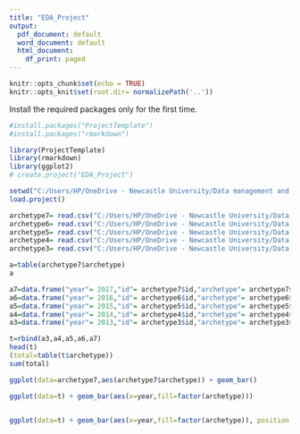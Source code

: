 ---
title: "EDA_Project"
output:
  pdf_document: default
  word_document: default
  html_document:
    df_print: paged
---

```{r setup, include=FALSE}
knitr::opts_chunk$set(echo = TRUE)
knitr::opts_knit$set(root.dir= normalizePath('..'))
```

Install the required packages only for the first time.
```{r, message=FALSE}
#install.packages("ProjectTemplate")
#install.packages("rmarkdown")
```

```{r, message=FALSE}
library(ProjectTemplate)
library(rmarkdown)
library(ggplot2)
# create.project("EDA_Project")
```

```{r}
setwd("C:/Users/HP/OneDrive - Newcastle University/Data management and exploratory Data Analysis/EDA_Project/")
load.project()
```

```{r}
archetype7= read.csv("C:/Users/HP/OneDrive - Newcastle University/Data management and exploratory Data Analysis/EDA_Project/data/cyber-security-7_archetype-survey-responses.csv")
archetype6= read.csv("C:/Users/HP/OneDrive - Newcastle University/Data management and exploratory Data Analysis/EDA_Project/data/cyber-security-6_archetype-survey-responses.csv")
archetype5= read.csv("C:/Users/HP/OneDrive - Newcastle University/Data management and exploratory Data Analysis/EDA_Project/data/cyber-security-5_archetype-survey-responses.csv")
archetype4= read.csv("C:/Users/HP/OneDrive - Newcastle University/Data management and exploratory Data Analysis/EDA_Project/data/cyber-security-4_archetype-survey-responses.csv")
archetype3= read.csv("C:/Users/HP/OneDrive - Newcastle University/Data management and exploratory Data Analysis/EDA_Project/data/cyber-security-3_archetype-survey-responses.csv")

```


```{r}
a=table(archetype7$archetype)
a
```

```{r}
a7=data.frame("year"= 2017,"id"= archetype7$id,"archetype"= archetype7$archetype)
a6=data.frame("year"= 2016,"id"= archetype6$id,"archetype"= archetype6$archetype)
a5=data.frame("year"= 2015,"id"= archetype5$id,"archetype"= archetype5$archetype)
a4=data.frame("year"= 2014,"id"= archetype4$id,"archetype"= archetype4$archetype)
a3=data.frame("year"= 2013,"id"= archetype3$id,"archetype"= archetype3$archetype)

t=rbind(a3,a4,a5,a6,a7)
head(t)
(total=table(t$archetype))
sum(total)

```
```{r, fig.height=7,fig.width= 14}

ggplot(data=archetype7,aes(archetype7$archetype)) + geom_bar()

ggplot(data=t) + geom_bar(aes(x=year,fill=factor(archetype)))


ggplot(data=t) + geom_bar(aes(x=year,fill=factor(archetype)), position = position_dodge(preserve = 'single'))

```

